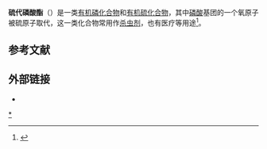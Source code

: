 '''硫代磷酸酯'''（{{lang-en|organophosphorothioates}}）是一类[[有机磷化合物|有机磷化合物]]和[[有机硫化合物|有机硫化合物]]，其中[[磷酸|磷酸]]基团的一个氧原子被硫原子取代，这一类化合物常用作[[杀虫剂|杀虫剂]]，也有医疗等用途<ref name=Ullmann>{{cite journal |last1=Svara |first1=Jürgen |last2=Weferling |first2=Norbert |last3=Hofmann |first3=Thomas |title=Phosphorus Compounds, Organic |journal=Ullmann's Encyclopedia of Industrial Chemistry |date=2006-12-15 |pages=a19_545.pub2 |doi=10.1002/14356007.a19_545.pub2}}</ref>。
{{Gallery
|title=一些硫代磷酸酯
|width=160 | height=170
|align=center
|footer=
|File:Echothiophate.svg|[[二乙氧膦酰硫胆碱|二乙氧膦酰硫胆碱]]，一种治疗[[青光眼|青光眼]]的药物
|File:Amifostine.svg|[[氨磷汀|氨磷汀]]，一种[[化学疗法|化疗药物]]
|File:Chlorpyrifos.svg|[[毒死蜱|毒死蜱]]，一种[[杀虫剂|杀虫剂]]
|File:Malathion.png|[[馬拉硫磷|馬拉硫磷]]，一种杀虫剂
}}

==参考文献==
{{reflist}}
==外部链接==
* {{MeshName|Organothiophosphorus+Compounds}}
{{杀虫剂}}
{{有机磷}}
[[Category:硫代磷酸酯|*]]